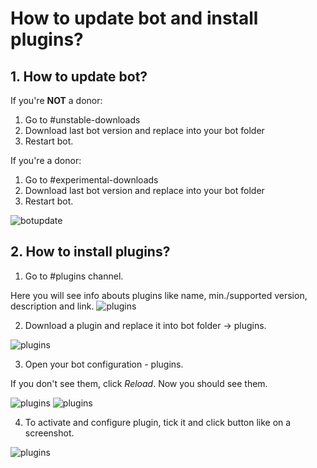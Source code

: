 # How to update bot and install plugins?

## 1. How to update bot?

If you're **NOT** a donor:

1. Go to #unstable-downloads
2. Download last bot version and replace into your bot folder
3. Restart bot.

If you're a donor:

1. Go to #experimental-downloads
2. Download last bot version and replace into your bot folder
3. Restart bot.

![botupdate](public/botupdate.png)

## 2. How to install plugins?

1. Go to #plugins channel.

Here you will see info abouts plugins like name, min./supported version, description and link.
![plugins](public/plugins1.png)


2. Download a plugin and replace it into bot folder -> plugins.

![plugins](public/plugins2.gif)

3. Open your bot configuration - plugins. 

If you don't see them, click *Reload*. Now you should see them.

![plugins](public/plugins3.png)
![plugins](public/plugins4.png)

4. To activate and configure plugin, tick it and click button like on a screenshot.

![plugins](public/plugins5.png)